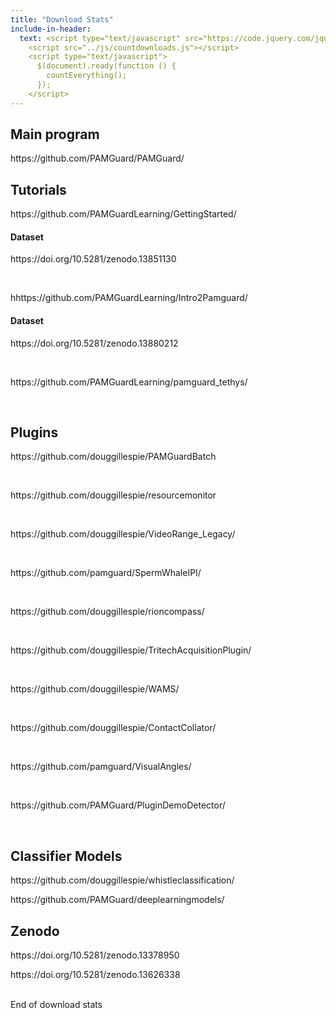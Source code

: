 ```yaml
---
title: "Download Stats"
include-in-header: 
  text: <script type="text/javascript" src="https://code.jquery.com/jquery-1.7.1.min.js"></script>
    <script src="../js/countdownloads.js"></script>
    <script type="text/javascript">
      $(document).ready(function () {
        countEverything();
      });
    </script>
---
```


```{=html}
<style>
table, th, td { 
/*  width: 100%;*/
  border: 1px solid; 
  padding-left: 10px;
  padding-right: 10px;
}
</style>
```

<h2>Main program</h2>

::: pgdownload
https://github.com/PAMGuard/PAMGuard/
:::

<h2>Tutorials</h2>

::: pgdownload
https://github.com/PAMGuardLearning/GettingStarted/
:::

<h4>Dataset</h4>

::: pgdownload
https://doi.org/10.5281/zenodo.13851130
:::

<br>

::: pgdownload
hhttps://github.com/PAMGuardLearning/Intro2Pamguard/
:::

<h4>Dataset</h4>

::: pgdownload
https://doi.org/10.5281/zenodo.13880212
:::

<br>

::: pgdownload
https://github.com/PAMGuardLearning/pamguard_tethys/
:::

<br>

<h2>Plugins</h2>

::: pgdownload
https://github.com/douggillespie/PAMGuardBatch
:::

<br>

::: pgdownload
https://github.com/douggillespie/resourcemonitor
:::

<br>

::: pgdownload
https://github.com/douggillespie/VideoRange_Legacy/
:::

<br>

::: pgdownload
https://github.com/pamguard/SpermWhaleIPI/
:::

<br>

::: pgdownload
https://github.com/douggillespie/rioncompass/
:::

<br>

::: pgdownload
https://github.com/douggillespie/TritechAcquisitionPlugin/
:::

<br>

::: pgdownload
https://github.com/douggillespie/WAMS/
:::

<br>

::: pgdownload
https://github.com/douggillespie/ContactCollator/
:::

<br>

::: pgdownload
https://github.com/pamguard/VisualAngles/
:::

<br>

::: pgdownload
https://github.com/PAMGuard/PluginDemoDetector/
:::

<br>

<h2>Classifier Models</h2>

::: pgdownload
https://github.com/douggillespie/whistleclassification/
:::

::: pgdownload
https://github.com/PAMGuard/deeplearningmodels/
:::

<h2>Zenodo</h2>

::: pgdownload
https://doi.org/10.5281/zenodo.13378950
:::

::: pgdownload
https://doi.org/10.5281/zenodo.13626338
:::

<br> End of download stats
